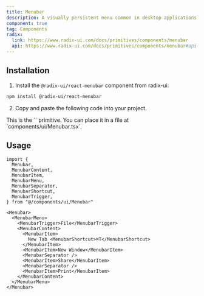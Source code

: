 ```yaml
---
title: Menubar
description: A visually persistent menu common in desktop applications that provides quick access to a consistent set of commands.
component: true
tag: Components
radix:
  link: https://www.radix-ui.com/docs/primitives/components/menubar
  api: https://www.radix-ui.com/docs/primitives/components/menubar#api-reference
---
```


<ComponentExample src="src/components/examples/MenubarDemo.tsx">
  <MenubarDemo />
</ComponentExample>

## Installation

1. Install the `@radix-ui/react-menubar` component from radix-ui:

```bash
npm install @radix-ui/react-menubar
```

2. Copy and paste the following code into your project.

<ComponentSource src="src/components/ui/Menubar.tsx" />

<Alert variant="outline">
  This is the `<Menubar />` primitive. You can place it in a file at
  `components/ui/Menubar.tsx`.
</Alert>

## Usage

```tsx
import {
  Menubar,
  MenubarContent,
  MenubarItem,
  MenubarMenu,
  MenubarSeparator,
  MenubarShortcut,
  MenubarTrigger,
} from "@/components/ui/Menubar"
```

```tsx
<Menubar>
  <MenubarMenu>
    <MenubarTrigger>File</MenubarTrigger>
    <MenubarContent>
      <MenubarItem>
        New Tab <MenubarShortcut>⌘T</MenubarShortcut>
      </MenubarItem>
      <MenubarItem>New Window</MenubarItem>
      <MenubarSeparator />
      <MenubarItem>Share</MenubarItem>
      <MenubarSeparator />
      <MenubarItem>Print</MenubarItem>
    </MenubarContent>
  </MenubarMenu>
</Menubar>
```
